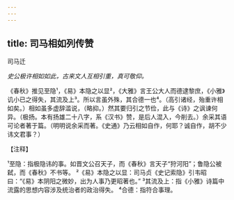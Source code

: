 ```yaml
---
---
---
```

title: 司马相如列传赞
---



司马迁

*史公极许相如如此，古来文人互相引重，真可敬仰。*

《春秋》推见至隐¹，《易》本隐之以显²，《大雅》言王公大人而德逮黎庶，《小雅》讥小已之得失，其流及上³。所以言虽外殊，其合德一也⁴。（高引诸经，殆重许相如矣。）相如虽多虚辞滥说，（略抑。）然其要归引之节俭，此与《诗》之讽谏何异。（极扬。本有扬雄二十八字，系《汉书》赞，是后人混入，今削去。）余采其语可论者著于篇。（明明说余采而著。《史通》乃云相如自作，何耶？诚自作，胡不少讳文君事？）

【注释】

¹至隐：指极隐讳的事。如晋文公召天子，而《春秋》言天子“狩河阳”；鲁隐公被弑，而《春秋》不书等。
²《易》本隐之以显：司马贞《史记索隐》引韦昭曰：“《易》本阴阳之微妙，出为人事乃更昭著也。”
³其流及上：指《小雅》诗篇中流露的思想内容涉及统治者的政治得失。
⁴合德：指符合事理。